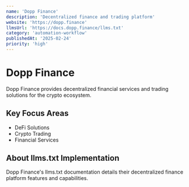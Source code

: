 ```yaml
---
name: 'Dopp Finance'
description: 'Decentralized finance and trading platform'
website: 'https://dopp.finance'
llmsUrl: 'https://docs.dopp.finance/llms.txt'
category: 'automation-workflow'
publishedAt: '2025-02-24'
priority: 'high'
---
```


# Dopp Finance

Dopp Finance provides decentralized financial services and trading solutions for the crypto ecosystem.

## Key Focus Areas

- DeFi Solutions
- Crypto Trading
- Financial Services

## About llms.txt Implementation

Dopp Finance's llms.txt documentation details their decentralized finance platform features and capabilities.
